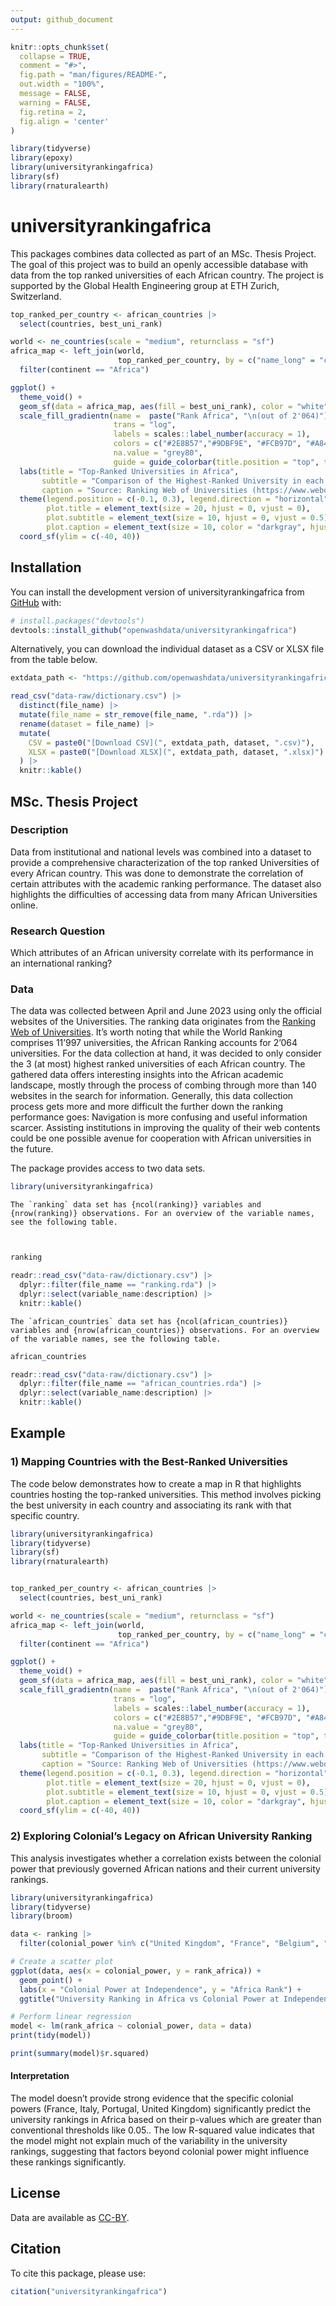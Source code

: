 ```yaml
---
output: github_document
---
```


<!-- README.md is generated from README.Rmd. Please edit that file -->

```r
knitr::opts_chunk$set(
  collapse = TRUE,
  comment = "#>",
  fig.path = "man/figures/README-",
  out.width = "100%",
  message = FALSE,
  warning = FALSE,
  fig.retina = 2,
  fig.align = 'center'
)

library(tidyverse)
library(epoxy)
library(universityrankingafrica)
library(sf)
library(rnaturalearth)
```

# universityrankingafrica

<!-- badges: start -->
<!-- badges: end -->

This packages combines data collected as part of an MSc. Thesis Project. The goal of this project was to build an openly accessible database with data from the top ranked universities of each African country. The project is supported by the Global Health Engineering group at ETH Zurich, Switzerland.

```r
top_ranked_per_country <- african_countries |> 
  select(countries, best_uni_rank) 

world <- ne_countries(scale = "medium", returnclass = "sf")
africa_map <- left_join(world, 
                        top_ranked_per_country, by = c("name_long" = "countries")) |>  
  filter(continent == "Africa")

ggplot() +
  theme_void() +
  geom_sf(data = africa_map, aes(fill = best_uni_rank), color = "white", lwd = 0) +
  scale_fill_gradientn(name =  paste("Rank Africa", "\n(out of 2'064)"), 
                       trans = "log",
                       labels = scales::label_number(accuracy = 1),
                       colors = c("#2E8B57","#9DBF9E", "#FCB97D", "#A84268"),
                       na.value = "grey80",
                       guide = guide_colorbar(title.position = "top", title.vjust = 1.5)) +
  labs(title = "Top-Ranked Universities in Africa",
       subtitle = "Comparison of the Highest-Ranked University in each African Country",
       caption = "Source: Ranking Web of Universities (https://www.webometrics.info/en/Africa)") +
  theme(legend.position = c(-0.1, 0.3), legend.direction = "horizontal", 
        plot.title = element_text(size = 20, hjust = 0, vjust = 0),
        plot.subtitle = element_text(size = 10, hjust = 0, vjust = 0.5),
        plot.caption = element_text(size = 10, color = "darkgray", hjust = -0.6)) +
  coord_sf(ylim = c(-40, 40))
```

## Installation

You can install the development version of universityrankingafrica from [GitHub](https://github.com/) with:

``` r
# install.packages("devtools")
devtools::install_github("openwashdata/universityrankingafrica")
```
Alternatively, you can download the individual dataset as a CSV or XLSX
file from the table below.

```r

extdata_path <- "https://github.com/openwashdata/universityrankingafrica/raw/main/inst/extdata/"

read_csv("data-raw/dictionary.csv") |> 
  distinct(file_name) |> 
  mutate(file_name = str_remove(file_name, ".rda")) |> 
  rename(dataset = file_name) |> 
  mutate(
    CSV = paste0("[Download CSV](", extdata_path, dataset, ".csv)"),
    XLSX = paste0("[Download XLSX](", extdata_path, dataset, ".xlsx)")
  ) |> 
  knitr::kable()

```

## MSc. Thesis Project
### Description
Data from institutional and national levels was combined into a dataset to provide a comprehensive characterization of the top ranked Universities of every African country. This was done to demonstrate the correlation of certain attributes with the academic ranking performance. The dataset also highlights the difficulties of accessing data from many African Universities online.

### Research Question
Which attributes of an African university correlate with its performance in an international ranking?

### Data
The data was collected between April and June 2023 using only the official websites of the Universities. The ranking data originates from the [Ranking Web of Universities](https://www.webometrics.info/en/Africa). It's worth noting that while the World Ranking comprises 11'997 universities, the African Ranking accounts for 2'064 universities. For the data collection at hand, it was decided to only consider the 3 (at most) highest ranked universities of each African country. The gathered data offers interesting insights into the African academic landscape, mostly
through the process of combing through more than 140 websites in the search for information.
Generally, this data collection process gets more and more difficult the further down the ranking
performance goes: Navigation is more confusing and useful information scarcer. Assisting institutions
in improving the quality of their web contents could be one possible avenue for cooperation with
African universities in the future.

The package provides access to two data sets.
```r
library(universityrankingafrica)
```

```epoxy
The `ranking` data set has {ncol(ranking)} variables and {nrow(ranking)} observations. For an overview of the variable names, see the following table.  

  
```

```r
ranking 
```

```r
readr::read_csv("data-raw/dictionary.csv") |>  
  dplyr::filter(file_name == "ranking.rda") |> 
  dplyr::select(variable_name:description) |> 
  knitr::kable()
```

```epoxy
The `african_countries` data set has {ncol(african_countries)} variables and {nrow(african_countries)} observations. For an overview of the variable names, see the following table.  

```

```r
african_countries
```

```r
readr::read_csv("data-raw/dictionary.csv") |>  
  dplyr::filter(file_name == "african_countries.rda") |> 
  dplyr::select(variable_name:description) |> 
  knitr::kable()
```
## Example

### 1) Mapping Countries with the Best-Ranked Universities

The code below demonstrates how to create a map in R that highlights countries hosting the top-ranked universities. This method involves picking the best university in each country and associating its rank with that specific country.

```r
library(universityrankingafrica)
library(tidyverse)
library(sf)
library(rnaturalearth)


top_ranked_per_country <- african_countries |> 
  select(countries, best_uni_rank) 

world <- ne_countries(scale = "medium", returnclass = "sf")
africa_map <- left_join(world, 
                        top_ranked_per_country, by = c("name_long" = "countries")) |>  
  filter(continent == "Africa")

ggplot() +
  theme_void() +
  geom_sf(data = africa_map, aes(fill = best_uni_rank), color = "white", lwd = 0) +
  scale_fill_gradientn(name =  paste("Rank Africa", "\n(out of 2'064)"), 
                       trans = "log",
                       labels = scales::label_number(accuracy = 1),
                       colors = c("#2E8B57","#9DBF9E", "#FCB97D", "#A84268"),
                       na.value = "grey80",
                       guide = guide_colorbar(title.position = "top", title.vjust = 1.5)) +
  labs(title = "Top-Ranked Universities in Africa",
       subtitle = "Comparison of the Highest-Ranked University in each African Country",
       caption = "Source: Ranking Web of Universities (https://www.webometrics.info/en/Africa)") +
  theme(legend.position = c(-0.1, 0.3), legend.direction = "horizontal",
        plot.title = element_text(size = 20, hjust = 0, vjust = 0),
        plot.subtitle = element_text(size = 10, hjust = 0, vjust = 0.5),
        plot.caption = element_text(size = 10, color = "darkgray", hjust = -0.6)) +
  coord_sf(ylim = c(-40, 40))


```


### 2) Exploring Colonial's Legacy on African University Ranking

This analysis investigates whether a correlation exists between the colonial power that previously governed African nations and their current university rankings.  

```r
library(universityrankingafrica)
library(tidyverse)
library(broom)

data <- ranking |> 
  filter(colonial_power %in% c("United Kingdom", "France", "Belgium", "Italy", "Portugal"))

# Create a scatter plot
ggplot(data, aes(x = colonial_power, y = rank_africa)) +
  geom_point() +
  labs(x = "Colonial Power at Independence", y = "Africa Rank") +
  ggtitle("University Ranking in Africa vs Colonial Power at Independence")

# Perform linear regression
model <- lm(rank_africa ~ colonial_power, data = data)
print(tidy(model))

print(summary(model)$r.squared)

```
#### Interpretation

The model doesn't provide strong evidence that the specific colonial powers (France, Italy, Portugal, United Kingdom) significantly predict the university rankings in Africa based on their p-values which are greater than conventional thresholds like 0.05.. The low R-squared value indicates that the model might not explain much of the variability in the university rankings, suggesting that factors beyond colonial power might influence these rankings significantly.


## License

Data are available as 
[CC-BY](https://github.com/openwashdata/universityrankingafrica/LICENSE.md).

## Citation

To cite this package, please use:

```r
citation("universityrankingafrica")
```
